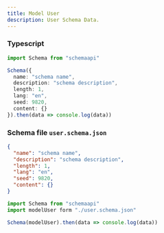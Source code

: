 ```yaml
---
title: Model User
description: User Schema Data.
---
```



### Typescript

```typescript showLineNumbers
import Schema from "schemaapi"

Schema({
  name: "schema name",
  description: "schema description",
  length: 1,
  lang: "en",
  seed: 9820,
  content: {}
}).then(data => console.log(data))
```

### Schema file `user.schema.json`

```json showLineNumbers
{
  "name": "schema name",
  "description": "schema description",
  "length": 1,
  "lang": "en",
  "seed": 9820,
  "content": {}
}
```

```typescript showLineNumbers
import Schema from "schemaapi"
import modelUser form "./user.schema.json"

Schema(modelUser).then(data => console.log(data))
```